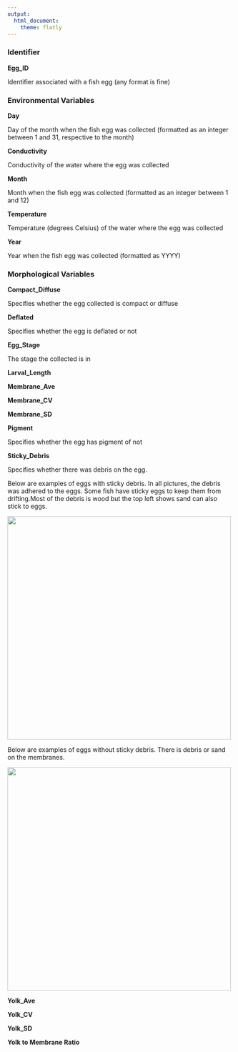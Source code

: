 ```yaml
---
output:
  html_document:
    theme: flatly
---
```


### Identifier

**Egg_ID** 

Identifier associated with a fish egg (any format is fine)

### Environmental Variables

**Day**

Day of the month when the fish egg was collected (formatted as an integer between 1 and 31, respective to the month)

**Conductivity**

Conductivity of the water where the egg was collected

**Month**

Month when the fish egg was collected (formatted as an integer between 1 and 12)

**Temperature**

Temperature (degrees Celsius) of the water where the egg was collected

**Year**

Year when the fish egg was collected (formatted as YYYY)

### Morphological Variables

**Compact_Diffuse**

Specifies whether the egg collected is compact or diffuse

**Deflated**

Specifies whether the egg is deflated or not

**Egg_Stage**

The stage the collected is in

**Larval_Length**

**Membrane_Ave**

**Membrane_CV**

**Membrane_SD**

**Pigment**

Specifies whether the egg has pigment of not

**Sticky_Debris**

Specifies whether there was debris on the egg. 

Below are examples of eggs with sticky debris. In all pictures, the debris was adhered to the eggs. Some fish have sticky eggs to keep them from drifting.Most of the debris is wood but the top left shows sand can also stick to eggs.

<img src="../code/www/sticky_debris.png" width="500">

Below are examples of eggs without sticky debris. There is debris or sand on the membranes.

<img src="../code/www/no_sticky_debris.png" width="500">

**Yolk_Ave**

**Yolk_CV**

**Yolk_SD**

**Yolk to Membrane Ratio**
